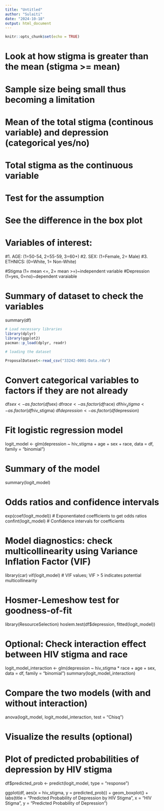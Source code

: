 ```yaml
---
title: "Untitled"
author: "Sulaiti"
date: "2024-10-18"
output: html_document
---
```


```r
knitr::opts_chunk$set(echo = TRUE)
```


# Look at how stigma is greater than the mean (stigma >= mean)
# Sample size being small thus becoming a limitation
# Mean of the total stigma (continous variable) and depression (categorical yes/no)
# Total stigma as the continuous variable
# Test for the assumption
# See the difference in the box plot

# Variables of interest:

#1.	AGE: (1=50-54, 2=55-59, 3=60+)
#2.	SEX: (1=Female, 2= Male)
#3.	ETHNICS: (0=White, 1= Non-White)

#Stigma (1= mean <=, 2= mean >=)~independent variable
#Depression (1=yes, 0=no)~dependent varaiable


# Summary of dataset to check the variables
summary(df)



```r

# Load necessary libraries
library(dplyr)
library(ggplot2)
pacman::p_load(dplyr, readr)

```


```r

# loading the dataset

ProposalDataset<-read_csv("33242-0001-Data.rda")

```

# Convert categorical variables to factors if they are not already
df$sex <- as.factor(df$sex)
df$race <- as.factor(df$race)
df$hiv_stigma <- as.factor(df$hiv_stigma)
df$depression <- as.factor(df$depression)

# Fit logistic regression model
logit_model <- glm(depression ~ hiv_stigma + age + sex + race, 
                   data = df, family = "binomial")

# Summary of the model
summary(logit_model)

# Odds ratios and confidence intervals
exp(coef(logit_model))  # Exponentiated coefficients to get odds ratios
confint(logit_model)    # Confidence intervals for coefficients

# Model diagnostics: check multicollinearity using Variance Inflation Factor (VIF)
library(car)
vif(logit_model)  # VIF values; VIF > 5 indicates potential multicollinearity

# Hosmer-Lemeshow test for goodness-of-fit
library(ResourceSelection)
hoslem.test(df$depression, fitted(logit_model))

# Optional: Check interaction effect between HIV stigma and race
logit_model_interaction <- glm(depression ~ hiv_stigma * race + age + sex, 
                               data = df, family = "binomial")
summary(logit_model_interaction)

# Compare the two models (with and without interaction)
anova(logit_model, logit_model_interaction, test = "Chisq")

# Visualize the results (optional)
# Plot of predicted probabilities of depression by HIV stigma
df$predicted_prob <- predict(logit_model, type = "response")

ggplot(df, aes(x = hiv_stigma, y = predicted_prob)) +
  geom_boxplot() +
  labs(title = "Predicted Probability of Depression by HIV Stigma",
       x = "HIV Stigma",
       y = "Predicted Probability of Depression")



